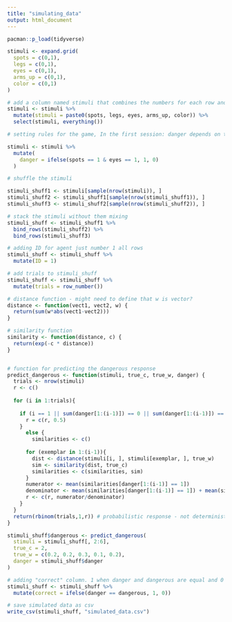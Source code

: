 ```yaml
---
title: "simulating_data"
output: html_document
---
```


```r
pacman::p_load(tidyverse)
```


```r
stimuli <- expand.grid(
  spots = c(0,1),
  legs = c(0,1),
  eyes = c(0,1),
  arms_up = c(0,1),
  color = c(0,1)
)

# add a column named stimuli that combines the numbers for each row and keeps the originlals
stimuli <- stimuli %>%
  mutate(stimuli = paste0(spots, legs, eyes, arms_up, color)) %>%
  select(stimuli, everything())
```

```r
# setting rules for the game, In the first session: danger depends on the alien having spots AND eyes on stalks (feature 1 AND feature 3 both being 1); nutrition depends on arms being up (feature 4 being 1).

stimuli <- stimuli %>%
  mutate(
    danger = ifelse(spots == 1 & eyes == 1, 1, 0)
  )

```

```r
# shuffle the stimuli

stimuli_shuff1 <- stimuli[sample(nrow(stimuli)), ]
stimuli_shuff2 <- stimuli_shuff1[sample(nrow(stimuli_shuff1)), ]
stimuli_shuff3 <- stimuli_shuff2[sample(nrow(stimuli_shuff2)), ]

# stack the stimuli without them mixing
stimuli_shuff <- stimuli_shuff1 %>%
  bind_rows(stimuli_shuff2) %>%
  bind_rows(stimuli_shuff3)

# adding ID for agent just number 1 all rows
stimuli_shuff <- stimuli_shuff %>%
  mutate(ID = 1)

# add trials to stimuli_shuff
stimuli_shuff <- stimuli_shuff %>%
  mutate(trials = row_number())

```


```r
# distance function - might need to define that w is vector?
distance <- function(vect1, vect2, w) {
  return(sum(w*abs(vect1-vect2)))
}

# similarity function 
similarity <- function(distance, c) {
  return(exp(-c * distance))
}


# function for predicting the dangerous response
predict_dangerous <- function(stimuli, true_c, true_w, danger) {
  trials <- nrow(stimuli)
  r <- c()
  
  for (i in 1:trials){
    
    if (i == 1 || sum(danger[1:(i-1)]) == 0 || sum(danger[1:(i-1)]) == (i-1)) {
      r = c(r, 0.5)
    }
      else {
        similarities <- c()
      
      for (exemplar in 1:(i-1)){
        dist <- distance(stimuli[i, ], stimuli[exemplar, ], true_w)
        sim <- similarity(dist, true_c)
        similarities <- c(similarities, sim)
      }
      numerator <- mean(similarities[danger[1:(i-1)] == 1])
      denominator <- mean(similarities[danger[1:(i-1)] == 1]) + mean(similarities[danger[1:(i-1)] == 0])
      r <- c(r, numerator/denominator)
    }
  }
  return(rbinom(trials,1,r)) # probabilistic response - not deterministic
}

```

```r

stimuli_shuff$dangerous <- predict_dangerous(
  stimuli = stimuli_shuff[, 2:6],
  true_c = 2,
  true_w = c(0.2, 0.2, 0.3, 0.1, 0.2),
  danger = stimuli_shuff$danger
)

```

```r
# adding "correct" column. 1 when danger and dangerous are equal and 0 when not
stimuli_shuff <- stimuli_shuff %>%
  mutate(correct = ifelse(danger == dangerous, 1, 0))

```



```r
# save simulated data as csv
write_csv(stimuli_shuff, "simulated_data.csv")
```


